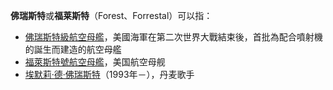 '''佛瑞斯特'''或'''福莱斯特'''（Forest、Forrestal）可以指：

*[[佛瑞斯特級航空母艦|佛瑞斯特級航空母艦]]，美國海軍在第二次世界大戰結束後，首批為配合噴射機的誕生而建造的航空母艦
*[[福萊斯特號航空母艦|福萊斯特號航空母艦]]，美国航空母舰
*[[埃默莉·德·佛瑞斯特|埃默莉·德·佛瑞斯特]]（1993年－），丹麦歌手

{{Disambig|Cat=四字消歧义}}